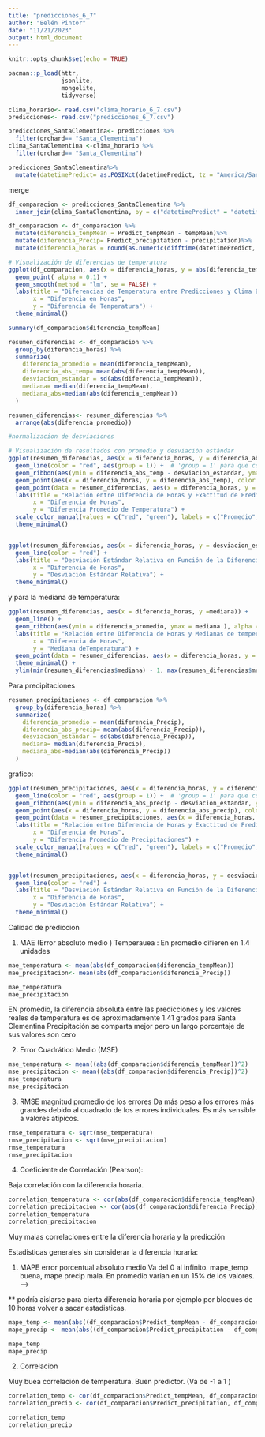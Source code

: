 ```yaml
---
title: "predicciones_6_7"
author: "Belén Pintor"
date: "11/21/2023"
output: html_document
---
```


```r
knitr::opts_chunk$set(echo = TRUE)
```

```r
pacman::p_load(httr,
               jsonlite, 
               mongolite, 
               tidyverse)
```


```r
clima_horario<- read.csv("clima_horario_6_7.csv")
predicciones<- read.csv("predicciones_6_7.csv")
```

```r
predicciones_SantaClementina<- predicciones %>%
  filter(orchard== "Santa_Clementina")
clima_SantaClementina <-clima_horario %>%
  filter(orchard== "Santa_Clementina")
```

```r
predicciones_SantaClementina%>%
  mutate(datetimePredict= as.POSIXct(datetimePredict, tz = "America/Santiago"))->test
```


merge

```r
df_comparacion <- predicciones_SantaClementina %>%
  inner_join(clima_SantaClementina, by = c("datetimePredict" = "datetime"))
```


```r
df_comparacion <- df_comparacion %>%
  mutate(diferencia_tempMean = Predict_tempMean - tempMean)%>%
  mutate(diferencia_Precip= Predict_precipitation - precipitation)%>%
  mutate(diferencia_horas = round(as.numeric(difftime(datetimePredict, datetime, units = "hours")), 0))

```


```r
# Visualización de diferencias de temperatura
ggplot(df_comparacion, aes(x = diferencia_horas, y = abs(diferencia_tempMean))) +
  geom_point( alpha = 0.1) +
  geom_smooth(method = "lm", se = FALSE) +
  labs(title = "Diferencias de Temperatura entre Predicciones y Clima Efectivo",
       x = "Diferencia en Horas",
       y = "Diferencia de Temperatura") +
  theme_minimal()

```
```r
summary(df_comparacion$diferencia_tempMean)

```



```r
resumen_diferencias <- df_comparacion %>%
  group_by(diferencia_horas) %>%
  summarize(
    diferencia_promedio = mean(diferencia_tempMean),
    diferencia_abs_temp= mean(abs(diferencia_tempMean)),
    desviacion_estandar = sd(abs(diferencia_tempMean)),
    mediana= median(diferencia_tempMean),
    mediana_abs=median(abs(diferencia_tempMean))
  )

resumen_diferencias<- resumen_diferencias %>%
  arrange(abs(diferencia_promedio))

#normalizacion de desviaciones


```

```r
# Visualización de resultados con promedio y desviación estándar
ggplot(resumen_diferencias, aes(x = diferencia_horas, y = diferencia_abs_temp)) +
  geom_line(color = "red", aes(group = 1)) +  # 'group = 1' para que conecte todos los puntos en una línea continua
  geom_ribbon(aes(ymin = diferencia_abs_temp - desviacion_estandar, ymax = diferencia_abs_temp + desviacion_estandar), alpha = 0.1, fill = "red") +
  geom_point(aes(x = diferencia_horas, y = diferencia_abs_temp), color = "red", show.legend = TRUE) +
  geom_point(data = resumen_diferencias, aes(x = diferencia_horas, y = mediana_abs), color = "green", show.legend = TRUE) +
  labs(title = "Relación entre Diferencia de Horas y Exactitud de Predicciones",
       x = "Diferencia de Horas",
       y = "Diferencia Promedio de Temperatura") +
  scale_color_manual(values = c("red", "green"), labels = c("Promedio", "Mediana")) +  # Leyenda de colores
  theme_minimal()


ggplot(resumen_diferencias, aes(x = diferencia_horas, y = desviacion_estandar / diferencia_abs_temp)) +
  geom_line(color = "red") +
  labs(title = "Desviación Estándar Relativa en Función de la Diferencia de Horas (Valores Absolutos)",
       x = "Diferencia de Horas",
       y = "Desviación Estándar Relativa") +
  theme_minimal()
```
y para la mediana de temperatura:
```r
ggplot(resumen_diferencias, aes(x = diferencia_horas, y =mediana)) +
  geom_line() +
  geom_ribbon(aes(ymin = diferencia_promedio, ymax = mediana ), alpha = 0.2) +
  labs(title = "Relación entre Diferencia de Horas y Medianas de temperatura",
       x = "Diferencia de Horas",
       y = "Mediana deTemperatura") +
  geom_point(data = resumen_diferencias, aes(x = diferencia_horas, y = mediana), color = "green") +
  theme_minimal() +
  ylim(min(resumen_diferencias$mediana) - 1, max(resumen_diferencias$mediana) + 1)


```

Para precipitaciones

```r
resumen_precipitaciones <- df_comparacion %>%
  group_by(diferencia_horas) %>%
  summarize(
    diferencia_promedio = mean(diferencia_Precip),
    diferencia_abs_precip= mean(abs(diferencia_Precip)),
    desviacion_estandar = sd(abs(diferencia_Precip)),
    mediana= median(diferencia_Precip),
    mediana_abs=median(abs(diferencia_Precip))
  )
```


grafico:

```r
ggplot(resumen_precipitaciones, aes(x = diferencia_horas, y = diferencia_abs_precip)) +
  geom_line(color = "red", aes(group = 1)) +  # 'group = 1' para que conecte todos los puntos en una línea continua
  geom_ribbon(aes(ymin = diferencia_abs_precip - desviacion_estandar, ymax = diferencia_abs_precip + desviacion_estandar), alpha = 0.1, fill = "red") +
  geom_point(aes(x = diferencia_horas, y = diferencia_abs_precip), color = "red", show.legend = TRUE) +
  geom_point(data = resumen_precipitaciones, aes(x = diferencia_horas, y = mediana_abs), color = "green", show.legend = TRUE) +
  labs(title = "Relación entre Diferencia de Horas y Exactitud de Predicciones",
       x = "Diferencia de Horas",
       y = "Diferencia Promedio de Precipitaciones") +
  scale_color_manual(values = c("red", "green"), labels = c("Promedio", "Mediana")) +  # Leyenda de colores
  theme_minimal()


ggplot(resumen_precipitaciones, aes(x = diferencia_horas, y = desviacion_estandar / diferencia_abs_precip)) +
  geom_line(color = "red") +
  labs(title = "Desviación Estándar Relativa en Función de la Diferencia de Horas (Valores Absolutos)",
       x = "Diferencia de Horas",
       y = "Desviación Estándar Relativa") +
  theme_minimal()
```


Calidad de prediccion 

1. MAE (Error absoluto medio )
Temperauea : En promedio difieren en 1.4 unidades
```r
mae_temperatura <- mean(abs(df_comparacion$diferencia_tempMean))
mae_precipitacion<- mean(abs(df_comparacion$diferencia_Precip))

mae_temperatura
mae_precipitacion
```
EN promedio, la diferencia absoluta entre las predicciones y los valores reales de temperatura es de aproximadamente 1.41 grados para Santa Clementina
Precipitación se comparta mejor pero un largo porcentaje de sus valores son cero


2. Error Cuadrático Medio (MSE)

```r
mse_temperatura <- mean((abs(df_comparacion$diferencia_tempMean))^2)
mse_precipitacion <- mean((abs(df_comparacion$diferencia_Precip))^2)
mse_temperatura 
mse_precipitacion
```

3. RMSE
magnitud promedio de los errores
Da más peso a los errores más grandes debido al cuadrado de los errores individuales. Es más sensible a valores atípicos.
```r
rmse_temperatura <- sqrt(mse_temperatura)
rmse_precipitacion <- sqrt(mse_precipitacion)
rmse_temperatura
rmse_precipitacion
```
4. Coeficiente de Correlación (Pearson):

Baja correlación con la diferencia horaria. 

```r
correlation_temperatura <- cor(abs(df_comparacion$diferencia_tempMean), df_comparacion$diferencia_horas)
correlation_precipitacion <- cor(abs(df_comparacion$diferencia_Precip), df_comparacion$diferencia_horas)
correlation_temperatura
correlation_precipitacion


```
Muy malas correlaciones entre la diferencia horaria y la predicción

Estadisticas generales sin considerar la diferencia horaria:

1. MAPE error porcentual absoluto medio
Va del 0 al infinito. mape_temp buena, mape precip mala.
En promedio varian en un 15% de los valores. --> 

** podría aislarse para cierta diferencia horaria por ejemplo por bloques de 10 horas volver a sacar estadisticas. 

```r
mape_temp <- mean(abs((df_comparacion$Predict_tempMean - df_comparacion$tempMean) / df_comparacion$tempMean) * 100, na.rm = TRUE)
mape_precip <- mean(abs((df_comparacion$Predict_precipitation - df_comparacion$precipitation) / df_comparacion$precipitation) * 100, na.rm = TRUE)

mape_temp
mape_precip

```
2. Correlacion

Muy buea correlación de temperatura. Buen predictor. (Va de -1 a 1 )
```r
correlation_temp <- cor(df_comparacion$Predict_tempMean, df_comparacion$tempMean, use = "complete.obs")
correlation_precip <- cor(df_comparacion$Predict_precipitation, df_comparacion$precipitation, use = "complete.obs")

correlation_temp
correlation_precip
```

